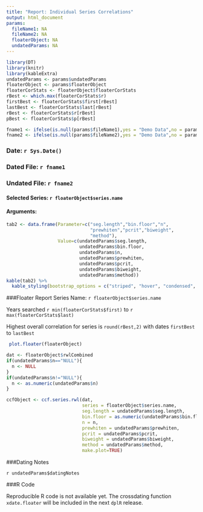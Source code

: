 ```yaml
---
title: "Report: Individual Series Correlations"
output: html_document
params:
  fileName1: NA
  fileName2: NA
  floaterObject: NA
  undatedParams: NA
---
```


```r
library(DT)
library(knitr)
library(kableExtra)
undatedParams <- params$undatedParams
floaterObject <- params$floaterObject
floaterCorStats <- floaterObject$floaterCorStats
rBest <- which.max(floaterCorStats$r)
firstBest <- floaterCorStats$first[rBest]
lastBest <- floaterCorStats$last[rBest]
rBest <- floaterCorStats$r[rBest]
pBest <- floaterCorStats$p[rBest]

fname1 <- ifelse(is.null(params$fileName1),yes = "Demo Data",no = params$fileName1)
fname2 <- ifelse(is.null(params$fileName2),yes = "Demo Data",no = params$fileName2)
```

### Date: `r Sys.Date()`

### Dated File: `r fname1`

### Undated File: `r fname2`

#### Selected Series: `r floaterObject$series.name`

#### Arguments:

```r
tab2 <- data.frame(Parameter=c("seg.length","bin.floor","n",
                               "prewhiten","pcrit","biweight",
                               "method"),
                   Value=c(undatedParams$seg.length,
                           undatedParams$bin.floor,
                           undatedParams$n, 
                           undatedParams$prewhiten, 
                           undatedParams$pcrit, 
                           undatedParams$biweight,
                           undatedParams$method))
kable(tab2) %>%
  kable_styling(bootstrap_options = c("striped", "hover", "condensed", "responsive"))
```


###Floater Report
Series Name: `r floaterObject$series.name` 

Years searched `r min(floaterCorStats$first)` to  `r max(floaterCorStats$last)`

Highest overall correlation for series is `round(rBest,2)` with dates `firstBest` to `lastBest`

```r
 plot.floater(floaterObject)
```

```r

dat <- floaterObject$rwlCombined
if(undatedParams$n=="NULL"){
  n <- NULL
}
if(undatedParams$n!="NULL"){
  n <- as.numeric(undatedParams$n)
}

ccfObject <- ccf.series.rwl(dat, 
                            series = floaterObject$series.name, 
                            seg.length = undatedParams$seg.length, 
                            bin.floor = as.numeric(undatedParams$bin.floor),
                            n = n,
                            prewhiten = undatedParams$prewhiten, 
                            pcrit = undatedParams$pcrit,
                            biweight = undatedParams$biweight, 
                            method = undatedParams$method,
                            make.plot=TRUE)
```

###Dating Notes

`r undatedParams$datingNotes`

###R Code

Reproducible R code is not available yet. The crossdating function `xdate.floater` will be included in the next `dplR` release.
